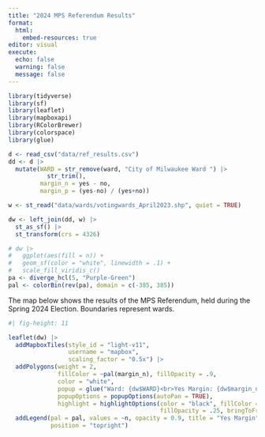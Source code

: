 ```yaml
---
title: "2024 MPS Referendum Results"
format: 
  html:
    embed-resources: true
editor: visual
execute: 
  echo: false
  warning: false
  message: false
---
```


```r
library(tidyverse)
library(sf)
library(leaflet)
library(mapboxapi)
library(RColorBrewer)
library(colorspace)
library(glue)

d <- read_csv("data/ref_results.csv")
dd <- d |> 
  mutate(WARD = str_remove(ward, "City of Milwaukee Ward ") |> 
           str_trim(),
         margin_n = yes - no,
         margin_p = (yes-no) / (yes+no))

w <- st_read("data/wards/votingwards_April2023.shp", quiet = TRUE)

dw <- left_join(dd, w) |> 
  st_as_sf() |> 
  st_transform(crs = 4326)

# dw |> 
#   ggplot(aes(fill = n)) +
#   geom_sf(color = "white", linewidth = .1) +
#   scale_fill_viridis_c()
pa <- diverge_hcl(5, "Purple-Green")
pal <- colorBin(rev(pa), domain = c(-385, 385))

```

The map below shows the results of the MPS Referendum, held during the Spring 2024 Election. Boundaries represent wards.

```r
#| fig-height: 11

leaflet(dw) |> 
  addMapboxTiles(style_id = "light-v11",
                 username = "mapbox", 
                 scaling_factor = "0.5x") |> 
  addPolygons(weight = 2, 
              fillColor = ~pal(margin_n), fillOpacity = .9,
              color = "white", 
              popup = glue("Ward: {dw$WARD}<br>Yes Margin: {dw$margin_n}"),
              popupOptions = popupOptions(autoPan = TRUE),
              highlight = highlightOptions(color = "black", fillColor = "white",
                                           fillOpacity = .25, bringToFront = TRUE)) |> 
  addLegend(pal = pal, values = ~n, opacity = 0.9, title = "Yes Margin",
            position = "topright")
```
